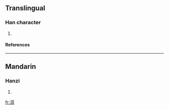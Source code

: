 ==Translingual==
===Han character===
{{Han char|rn=85|rad=水|as=10|sn=13|four=3112<sub>7</sub>|canj=水一口月 (EMRB)}}
# {{defn|Han|sort=水10}}
====References====
{{Han ref|kx=0642.040|dkj=18009|dj=1049.100|hdz=31696.030|uh=6EC6|ud=28358|bh=DE4E|bd=56910}}

----
==Mandarin==
===Hanzi===
{{cmn-hanzi|pin=[[hé]] ([[he2]])|wg=ho<sup>2</sup>}}
# {{defn|Mandarin}}

[[fr:滆]]